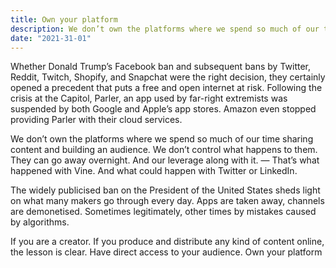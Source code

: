 ```yaml
---
title: Own your platform
description: We don’t own the platforms where we spend so much of our time sharing content and building an audience.
date: "2021-31-01"
---
```


Whether Donald Trump’s Facebook ban and subsequent bans by Twitter, Reddit, Twitch, Shopify, and Snapchat were the right decision, they certainly opened a precedent that puts a free and open internet at risk. Following the crisis at the Capitol, Parler, an app used by far-right extremists was suspended by both Google and Apple’s app stores. Amazon even stopped providing Parler with their cloud services.

We don’t own the platforms where we spend so much of our time sharing content and building an audience. We don’t control what happens to them. They can go away overnight. And our leverage along with it. — That’s what happened with Vine. And what could happen with Twitter or LinkedIn.

The widely publicised ban on the President of the United States sheds light on what many makers go through every day. Apps are taken away, channels are demonetised. Sometimes legitimately, other times by mistakes caused by algorithms.

If you are a creator. If you produce and distribute any kind of content online, the lesson is clear. Have direct access to your audience. Own your platform